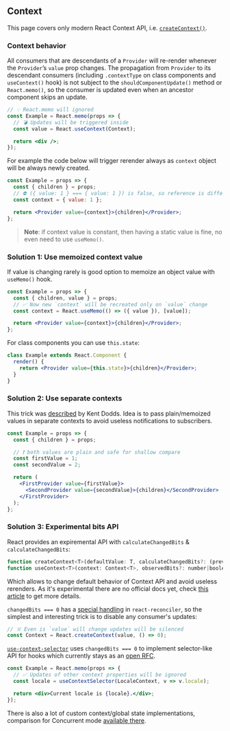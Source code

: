 
## Context

This page covers only modern React Context API, i.e. [`createContext()`](https://reactjs.org/docs/context.html).

### Context behavior

All consumers that are descendants of a `Provider` will re-render whenever the `Provider`’s `value` prop changes. The propagation from `Provider` to its descendant consumers (including `.contextType` on class components and `useContext()` hook) is not subject to the `shouldComponentUpdate()` method or `React.memo()`, so the consumer is updated even when an ancestor component skips an update.

```jsx
// 💡 React.memo will ignored
const Example = React.memo(props => {
  // 💣 Updates will be triggered inside
  const value = React.useContext(Context);

  return <div />;
});
```

For example the code below will trigger rerender always as `context` object will be always newly created.

```jsx
const Example = props => {
  const { children } = props;
  // ⛔ ({ value: 1 } === { value: 1 }) is false, so reference is different
  const context = { value: 1 };

  return <Provider value={context}>{children}</Provider>;
};
```

<ContextUnmemoizedExample />

> **Note**: if context value is constant, then having a static value is fine, no even need to use `useMemo()`.

### Solution 1: Use memoized context value

If value is changing rarely is good option to memoize an object value with `useMemo()` hook.

```jsx
const Example = props => {
  const { children, value } = props;
  // ✅ Now new `context` will be recreated only on `value` change
  const context = React.useMemo(() => ({ value }), [value]);

  return <Provider value={context}>{children}</Provider>;
};
```

<ContextMemoized />

For class components you can use `this.state`:

```jsx
class Example extends React.Component {
  render() {
    return <Provider value={this.state}>{children}</Provider>;
  }
}
```

### Solution 2: Use separate contexts

This trick was [described](https://kentcdodds.com/blog/how-to-use-react-context-effectively) by Kent Dodds. Idea is to pass plain/memoized
values in separate contexts to avoid useless notifications to subscribers.

```jsx
const Example = props => {
  const { children } = props;

  // ❗ both values are plain and safe for shallow compare
  const firstValue = 1;
  const secondValue = 2;

  return (
    <FirstProvider value={firstValue}>
      <SecondProvider value={secondValue}>{children}</SecondProvider>
    </FirstProvider>
  );
};
```

<ContextSeparate />

### Solution 3: Experimental bits API

React provides an expiremental API with `calculateChangedBits` & `calculateChangedBits`:

```jsx
function createContext<T>(defaultValue: T, calculateChangedBits?: (prev: T, next: T) => number): Context<T>;
function useContext<T>(context: Context<T>, observedBits?: number|boolean): T;
```

Which allows to change default behavior of Context API and avoid useless rerenders. As it's experimental there are no official docs yet, check [this article](https://medium.com/@leonardobrunolima/react-tips-context-api-performance-considerations-d964f3ad3087) to get more details.

`changedBits === 0` has a [special handling](https://github.com/facebook/react/blob/9b0bd43550206e04bfe9ca695e5981eff0e2d03f/packages/react-reconciler/src/ReactFiberBeginWork.js#L2304) in `react-reconciler`, so the simplest and interesting trick is to disable any consumer's updates:

```jsx
// ☠️ Even is `value` will change updates will be silenced
const Context = React.createContext(value, () => 0);
```

[`use-context-selector`](https://www.npmjs.com/package/use-context-selector) uses `changedBits === 0` to implement selector-like API for hooks which currently stays as an [open RFC](https://github.com/reactjs/rfcs/pull/119).

```jsx
const Example = React.memo(props => {
  // ✅ Updates of other context properties will be ignored
  const locale = useContextSelector(LocaleContext, v => v.locale);

  return <div>Current locale is {locale}.</div>;
});
```

<ContextSelectorExample />

There is also a lot of custom context/global state implementations, comparison
for Concurrent mode [available there](https://github.com/dai-shi/will-this-react-global-state-work-in-concurrent-mode).
